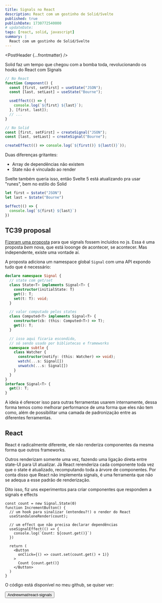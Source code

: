 ```yaml
---
title: Signals no React
description: React com um gostinho de Solid/Svelte
published: true
publishDate: 1730772540000
# updateDate:
tags: [react, solid, javascript]
summary: |
  React com um gostinho de Solid/Svelte
---
```




<PostHeader {...frontmatter} />

Solid faz um tempo que chegou com a bomba toda, revolucionando os hooks do React com Signals

```ts
// No React
function Component() {
  const [first, setFirst] = useState("JSON");
  const [last, setLast] = useState("Bourne");

  useEffect(() => {
    console.log(`${first} ${last}`);
  }, [first, last]);
  // ...
}

// No Solid
const [first, setFirst] = createSignal("JSON");
const [last, setLast] = createSignal("Bourne");

createEffect(() => console.log(`${first()} ${last()}`));
```

Duas diferenças gritantes:
* Array de dependências não existem
* State não é vinculado ao render

Svelte também queria isso, então Svelte 5 está atualizando pra usar "runes", bem no estilo do Solid

```ts
let first = $state("JSON")
let last = $state("Bourne")

$effect(() => {
  console.log(`${first} ${last}`)
})
```

## TC39 proposal

[Fizeram uma proposta](https://github.com/tc39/proposal-signals) para que signals fossem incluídos no js. Essa é uma proposta *bem* nova, que está looonge de acontecer, se acontecer. Mas independente, existe uma vontade aí.

A proposta adiciona um namespace global `Signal` com uma API expondo tudo que é necessário:

```ts
declare namespace Signal {
  // state com get/set
  class State<T> implements Signal<T> {
    constructor(initialState: T)
    get(): T;
    set(t: T): void;
  }

  // valor computado pelos states
  class Computed<T> implements Signal<T> {
    constructor(cb: (this: Computed<T>) => T);
    get(): T;
  }

  // isso aqui ficaria escondido,
  // só sendo usado por bibliotecas e frameworks
  namespace subtle {
    class Watcher {
      constructor(notify: (this: Watcher) => void);
      watch(...s: Signal[])
      unwatch(...s: Signal[])
    }
  }
}
interface Signal<T> {
  get(): T;
}
```

A ideia é oferecer isso para outras ferramentas usarem internamente, dessa forma temos como melhorar performance de uma forma que eles não tem como, além de possibilitar uma camada de padronização entre as diferentes ferramentas.

## React

React é radicalmente diferente, ele não renderiza componentes da mesma forma que outros frameworks.

Outros renderizam somente uma vez, fazendo uma ligação direta entre state-UI para UI atualizar. Já React rerenderiza cada componente toda vez que o state é atualizado, recomputando toda a árvore de componentes. Por conta disso que React não implementa signals, é uma ferramenta que não se adequa a esse padrão de renderização.

Dito isso, fiz uns experimentos para criar componentes que respondem a signals e effects

```tsx
const count = new Signal.State(0)
function IncrementButton() {
  // um hook para sinalizar (entendeu?!) o render do React
  useStandaloneRender(count);

  // um effect que não precisa declarar dependências
  useSignalEffect(() => {
    console.log(`Count: ${count.get()}`)
  })

  return (
    <Button
      onClick={() => count.set(count.get() + 1)}
    >
      Count {count.get()}
    </Button>
  )
}
```

O código está disponível no meu github, se quiser ver: 

<div>
  <Button asChild className='inline-flex gap-2'>
    <Link to="https://github.com/Andrewmat/react-signals" target="_blank"
      ><GitHubLogoIcon /> Andrewmat/react-signals</
    Link>
  </Button>
</div>
